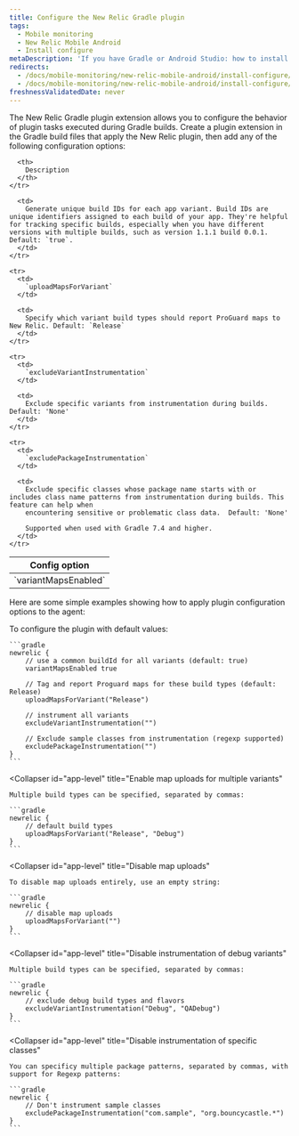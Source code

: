```yaml
---
title: Configure the New Relic Gradle plugin
tags:
  - Mobile monitoring
  - New Relic Mobile Android
  - Install configure
metaDescription: 'If you have Gradle or Android Studio: how to install New Relic mobile monitoring.'
redirects:
  - /docs/mobile-monitoring/new-relic-mobile-android/install-configure/configure-agent-gradle-plugin-extension
  - /docs/mobile-monitoring/new-relic-mobile-android/install-configure/configure-new-relic-gradle-plugin-extension
freshnessValidatedDate: never
---
```


The New Relic Gradle plugin extension allows you to configure the behavior of plugin tasks executed during Gradle builds. Create a plugin extension in the Gradle build files that apply the New Relic plugin, then add any of the following configuration options:
<table>
  <thead>
    <tr>
      <th style={{ width: "220px" }}>
        Config option
      </th>

      <th>
        Description
      </th>
    </tr>
  </thead>

  <tbody>
    <tr>
      <td>
        `variantMapsEnabled`
      </td>

      <td>
        Generate unique build IDs for each app variant. Build IDs are unique identifiers assigned to each build of your app. They're helpful for tracking specific builds, especially when you have different versions with multiple builds, such as version 1.1.1 build 0.0.1. Default: `true`.
      </td>
    </tr>

    <tr>
      <td>
        `uploadMapsForVariant`
      </td>

      <td>
        Specify which variant build types should report ProGuard maps to New Relic. Default: `Release`
      </td>
    </tr>

    <tr>
      <td>
        `excludeVariantInstrumentation`
      </td>

      <td>
        Exclude specific variants from instrumentation during builds. Default: 'None'
      </td>
    </tr>

    <tr>
      <td>
        `excludePackageInstrumentation`
      </td>

      <td>
        Exclude specific classes whose package name starts with or includes class name patterns from instrumentation during builds. This feature can help when
        encountering sensitive or problematic class data.  Default: 'None'

        Supported when used with Gradle 7.4 and higher.
      </td>
    </tr>
  </tbody>
</table>

Here are some simple examples showing how to apply plugin configuration options to the agent:

<CollapserGroup>
  <Collapser
    id="app-level"
    title="App-level build.gradle example"
  >
    To configure the plugin with default values:

    ```gradle
    newrelic {
        // use a common buildId for all variants (default: true)
        variantMapsEnabled true

        // Tag and report Proguard maps for these build types (default: Release)
        uploadMapsForVariant("Release")

        // instrument all variants
        excludeVariantInstrumentation("")

        // Exclude sample classes from instrumentation (regexp supported)
        excludePackageInstrumentation("")
    }
    ```
  </Collapser>

  <Collapser
    id="app-level"
    title="Enable map uploads for multiple variants"
  >
    Multiple build types can be specified, separated by commas:

    ```gradle
    newrelic {
        // default build types
        uploadMapsForVariant("Release", "Debug")
    }
    ```
  </Collapser>

  <Collapser
    id="app-level"
    title="Disable map uploads"
  >
    To disable map uploads entirely, use an empty string:

    ```gradle
    newrelic {
        // disable map uploads
        uploadMapsForVariant("")
    }
    ```
  </Collapser>

  <Collapser
    id="app-level"
    title="Disable instrumentation of debug variants"
  >
    Multiple build types can be specified, separated by commas:

    ```gradle
    newrelic {
        // exclude debug build types and flavors
        excludeVariantInstrumentation("Debug", "QADebug")
    }
    ```
  </Collapser>

  <Collapser
    id="app-level"
    title="Disable instrumentation of specific classes"
  >
    You can specificy multiple package patterns, separated by commas, with support for Regexp patterns:

    ```gradle
    newrelic {
        // Don't instrument sample classes
        excludePackageInstrumentation("com.sample", "org.bouncycastle.*")
    }
    ```
  </Collapser>
</CollapserGroup>
